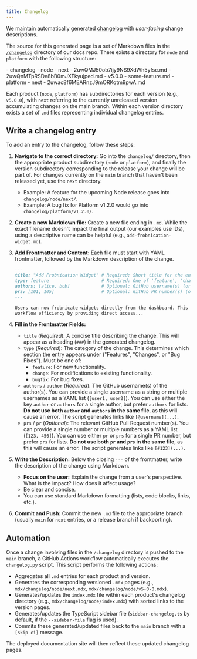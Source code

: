 ```yaml
---
title: Changelog
---
```


We maintain automatically generated [changelog](../../../changelog) with
*user-facing* change descriptions.

The source for this generated page is a set of Markdown files in the
[`/changelog`](https://github.com/tenzir/docs/tree/main/changelog) directory of
our docs repo. There exists a directory for `node` and `platform` with the
following structure:


<FileTree>
- changelog
  - node
    - next
      - 2uwQMJ50ob7ijy9NS9XdWh5yfsc.md
      - 2uwQnMTpRSDe8bB0mJXFkyujped.md
    - v5.0.0
      - some-feature.md
  - platform
    - next
      - 2uwac8f6MEARnzJ9mORKqtm9pwA.md
</FileTree>

Each product (`node`, `platform`) has subdirectories for each version (e.g.,
`v5.0.0`), with `next` referring to the currently unreleased version
accumulating changes on the main branch. Within each version directory exists a
set of `.md` files representing individual changelog entries.

## Write a changelog entry

To add an entry to the changelog, follow these steps:

1. **Navigate to the correct directory:** Go into the `changelog/` directory,
   then the appropriate product subdirectory (`node` or `platform`), and finally
   the version subdirectory corresponding to the release your change will be
   part of. For changes currently on the `main` branch that haven't been
   released yet, use the `next` directory.

   - Example: A feature for the upcoming Node release goes into
      `changelog/node/next/`.
   - Example: A bug fix for Platform v1.2.0 would go into
      `changelog/platform/v1.2.0/`.

2. **Create a new Markdown file:** Create a new file ending in `.md`. While the
   exact filename doesn't impact the final output (our examples use IDs), using
   a descriptive name can be helpful (e.g., `add-frobnication-widget.md`).

3. **Add Frontmatter and Content:** Each file must start with YAML frontmatter,
   followed by the Markdown description of the change.

    ```markdown
    ---
    title: "Add Frobnication Widget" # Required: Short title for the entry
    type: feature                    # Required: One of 'feature', 'change', 'bugfix'
    authors: [alice, bob]            # Optional: GitHub username(s) (or use 'author')
    prs: [101, 105]                  # Optional: GitHub PR number(s) (or use 'pr')
    ---

    Users can now frobnicate widgets directly from the dashboard. This enhances
    workflow efficiency by providing direct access...
    ```

4. **Fill in the Frontmatter Fields:**
   - `title` (*Required*): A concise title describing the change. This will
     appear as a heading (`###`) in the generated changelog.
   - `type` (*Required*): The category of the change. This determines which
     section the entry appears under ("Features", "Changes", or "Bug Fixes").
     Must be one of:
       - `feature`: For new functionality.
       - `change`: For modifications to existing functionality.
       - `bugfix`: For bug fixes.
   - `authors` / `author` (*Required*): The GitHub username(s) of the author(s).
     You can provide a single username as a string or multiple usernames as a
     YAML list (`[user1, user2]`). You can use either the key `author` or
     `authors` for a single author, but prefer `authors` for lists. **Do not use
     both `author` and `authors` in the same file**, as this will cause an
     error. The script generates links like `[@username](...)`.
   - `prs` / `pr` (*Optional*): The relevant GitHub Pull Request number(s). You
     can provide a single number or multiple numbers as a YAML list (`[123,
     456]`). You can use either `pr` or `prs` for a single PR number, but prefer
     `prs` for lists. **Do not use both `pr` and `prs` in the same file**, as
     this will cause an error. The script generates links like `[#123](...)`.

5. **Write the Description:** Below the closing `---` of the frontmatter, write
   the description of the change using Markdown.
   - **Focus on the user:** Explain the change from a user's perspective. What
     is the impact? How does it affect usage?
   - Be clear and concise.
   - You can use standard Markdown formatting (lists, code blocks, links,
      etc.).

6. **Commit and Push:** Commit the new `.md` file to the appropriate branch
   (usually `main` for `next` entries, or a release branch if backporting).

## Automation

Once a change involving files in the `/changelog` directory is pushed to the
`main` branch, a GitHub Actions workflow automatically executes the
`changelog.py` script. This script performs the following actions:

- Aggregates all `.md` entries for each product and version.
- Generates the corresponding versioned `.mdx` pages (e.g.,
  `mdx/changelog/node/next.mdx`, `mdx/changelog/node/v5-0-0.mdx`).
- Generates/updates the `index.mdx` file within each product's changelog
  directory (e.g., `mdx/changelog/node/index.mdx`) with sorted links to the
  version pages.
- Generates/updates the TypeScript sidebar file (`sidebar-changelog.ts` by
  default, if the `--sidebar-file` flag is used).
- Commits these generated/updated files back to the `main` branch with a `[skip
  ci]` message.

The deployed documentation site will then reflect these updated changelog pages.
